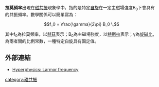 '''拉莫頻率'''出現在[[磁共振|磁共振]]現象學中，指的是特定[[自旋|自旋]]在一定主磁場強度B<sub>0</sub>下會具有的共振頻率。數學關係可以簡單寫為：
:<math>f_0 = \frac{\gamma}{2\pi} B_0 \,</math>

其中f<sub>0</sub>為拉莫頻率，以[[赫茲_(單位)|赫茲]]表示；B<sub>0</sub>為主磁場強度，以[[特斯拉|特斯拉]]表示；γ為[[旋磁比|旋磁比]]，為兩者間的比例常數，一種特定自旋具有固定值。

== 外部連結 ==
* [http://hyperphysics.phy-astr.gsu.edu/hbase/nuclear/larmor.html Hyperphysics: Larmor frequency] {{Wayback|url=http://hyperphysics.phy-astr.gsu.edu/hbase/nuclear/larmor.html |date=20210126211931 }}

{{physics-stub}}

[[category:磁共振|category:磁共振]]